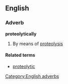 ==English==

===Adverb===
'''proteolytically'''

# By means of [[proteolysis]]

====Related terms====
* [[proteolytic]]

[[Category:English adverbs]]